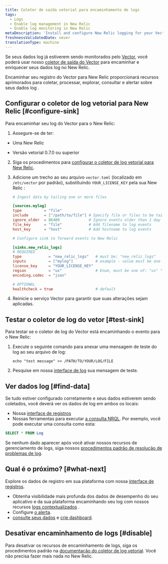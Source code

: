 ```yaml
---
title: Coletor de saída vetorial para encaminhamento de logs
tags:
  - Logs
  - Enable log management in New Relic
  - Enable log monitoring in New Relic
metaDescription: 'Install and configure New Relic logging for your Vector output sink, so you can use our enhanced log management capabilities.'
freshnessValidatedDate: never
translationType: machine
---
```


Se seus dados log já estiverem sendo monitorados pelo [Vector](https://vector.dev/), você poderá usar nosso [coletor de saída do Vector](https://vector.dev/docs/reference/configuration/sinks/new_relic/) para encaminhar e enriquecer seus dados log no New Relic.

Encaminhar seu registro do Vector para New Relic proporcionará <InlinePopover type="logs"/>recursos aprimorados para coletar, processar, explorar, consultar e alertar sobre seus dados log .

## Configurar o coletor de log vetorial para New Relic [#configure-sink]

Para encaminhar seu log do Vector para o New Relic:

1. Assegure-se de ter:

* Uma New Relic

  <InlinePopover type="licenseKey"/>

* Versão vetorial 0.7.0 ou superior

2. Siga os procedimentos para [configurar o coletor de log vetorial para New Relic](https://vector.dev/docs/reference/configuration/sinks/new_relic/).

3. Adicione um trecho ao seu arquivo `vector.toml` (localizado em `/etc/vector` por padrão), substituindo `YOUR_LICENSE_KEY` pela sua New Relic <InlinePopover type="licenseKey"/>:

   ```toml
   # Ingest data by tailing one or more files

   [sources.mylog]
   type          = "file"
   include       = ["/path/to/file"] # Specify file or files to be tailed
   ignore_older  = 86400             # Ignore events older than 1 day
   file_key      = "file"            # Add filename to log events
   host_key      = "host"            # Add hostname to log events

   # Configure sink to forward events to New Relic

   [sinks.new_relic_logs]
   # REQUIRED
   type            = "new_relic_logs"   # must be: "new_relic_logs"
   inputs          = ["mylog"]          # example - value must be one or more source IDs
   license_key     = "YOUR_LICENSE_KEY"
   region          = "us"               # Enum, must be one of: "us" "eu" depending on your New Relic account region
   encoding.codec  = "json"

   # OPTIONAL
   healthcheck = true                   # default
   ```

4. Reinicie o serviço Vector para garantir que suas alterações sejam aplicadas.

## Testar o coletor de log do vetor [#test-sink]

Para testar se o coletor de log do Vector está encaminhando o evento para o New Relic:

1. Execute o seguinte comando para anexar uma mensagem de teste do log ao seu arquivo de log:

   ```shell
   echo "test message" >> /PATH/TO/YOUR/LOG/FILE
   ```

2. Pesquise em nossa [interface de log](https://one.newrelic.com/launcher/logger.log-launcher) sua mensagem de teste.

## Ver dados log [#find-data]

Se tudo estiver configurado corretamente e seus dados estiverem sendo coletados, você deverá ver os dados de log em ambos os locais:

* Nossa [interface de registros](https://one.newrelic.com/launcher/logger.log-launcher)
* Nossas ferramentas para executar [a consulta NRQL](/docs/chart-builder/use-chart-builder/choose-data/use-advanced-nrql-mode-specify-data). Por exemplo, você pode executar uma consulta como esta:

```sql
SELECT * FROM Log
```

Se nenhum dado aparecer após você ativar nossos recursos de gerenciamento de logs, siga nossos [procedimentos padrão de resolução de problemas de log](/docs/logs/log-management/troubleshooting/no-log-data-appears-ui/).

<InstallFeedback/>

## Qual é o próximo? [#what-next]

Explore os dados de registro em sua plataforma com nossa [interface de registros](/docs/logs/log-management/ui-data/use-logs-ui/).

* Obtenha visibilidade mais profunda dos dados de desempenho do seu aplicativo e da sua plataforma encaminhando seu log com nossos recursos [logs contextualizados](/docs/logs/enable-log-management-new-relic/configure-logs-context/configure-logs-context-apm-agents/) .
* Configure [o alerta](/docs/alerts-applied-intelligence/new-relic-alerts/alert-conditions/create-alert-conditions/).
* [consulte seus dados](/docs/query-your-data/explore-query-data/get-started/introduction-querying-new-relic-data/) e [crie dashboard](/docs/query-your-data/explore-query-data/dashboards/introduction-dashboards/).

## Desativar encaminhamento de logs [#disable]

Para desativar os recursos de encaminhamento de logs, siga os procedimentos padrão na [documentação do coletor de log vetorial](https://vector.dev/docs/reference/configuration/sinks/new_relic/). Você não precisa fazer mais nada no New Relic.